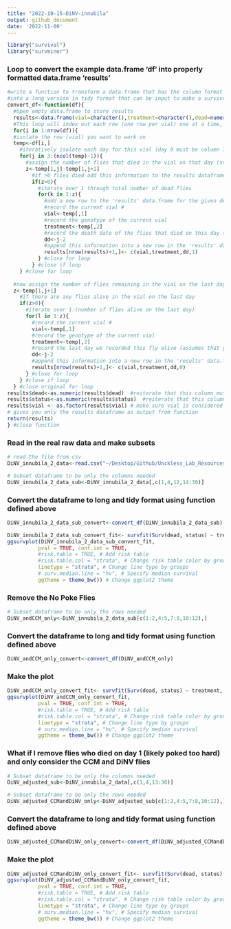 ```yaml
---
title: "2022-10-15-DiNV-innubila"
output: github_document
date: '2022-11-09'
---
```


```r
library("survival")
library("survminer")
```

### Loop to convert the example data.frame 'df' into properly formatted data.frame 'results'
```r
#write a function to transform a data.frame that has the column format 'vial | treatment | D0 | D1 | D2...', with one row for each vial
#into a long version in tidy format that can be input to make a survivorship curve
convert_df<-function(df){
  #open empty data.frame to store results
  results<-data.frame(vial=character(),treatment=character(),dead=numeric(),status=numeric())
  #This loop will index out each row (one row per vial) one at a time, transform it into long format (one row per fly), and add the information to the empty data.frame called results
  for(i in 1:nrow(df)){
  #isolate the row (vial) you want to work on
  temp<-df[i,]
    #iteratively isolate each day for this vial (day 0 must be column 3, day 1 column 4, etc.). Loop stops the column before the last day
    for(j in 3:(ncol(temp)-1)){
      #assign the number of flies that died in the vial on that day (starting with day 1) to the variable 'z'
      z<-temp[1,j]-temp[1,j+1]
        #if >0 flies died add this information to the results dataframe
        if(z>0){
          #iterate over 1 through total number of dead flies
          for(k in 1:z){
            #add a new row to the 'results' data.frame for the given dead fly, specifying vial #, treatment, day died, and
            #record the current vial #
            vial<-temp[,1]
            #record the genotype of the current vial
            treatment<-temp[,2]
            #record the death date of the flies that died on this day (assumes that your input DF starts with day 0 in column 3)
            dd<-j-2
            #append this information into a new row in the 'results' data.frame, and add a '1' in the 4th column to indicate mortality
            results[nrow(results)+1,]<- c(vial,treatment,dd,1)
          } #close for loop
        } #close if loop
    } #close for loop
  
  #now assign the number of flies remaining in the vial on the last day (value in the last column of the row) to the variable 'z'
  z<-temp[1,j+1]
    #if there are any flies alive in the vial on the last day
    if(z>0){
      #iterate over 1:(number of flies alive on the last day)
      for(l in 1:z){
        #record the current vial #
        vial<-temp[,1]
        #record the genotype of the current vial
        treatment<-temp[,2]
        #record the last day we recorded this fly alive (assumes that your input DF starts with day 0 in column 3)
        dd<-j-2
        #append this information into a new row in the 'results' data.frame, and add a '0' in the 4th column to indicate that the fly made it to the end of the experiment
        results[nrow(results)+1,]<- c(vial,treatment,dd,0)
      } #close for loop
    } #close if loop
  } #close original for loop
results$dead<-as.numeric(results$dead)  #reiterate that this column must be class numeric
results$status<-as.numeric(results$status)  #reiterate that this column must be class numeric
results$vial <- as.factor(results$vial) # make sure vial is considered a factor
# gives you only the results dataframe as output from function 
return(results) 
} #close function


```



### Read in the real raw data and make subsets
```r
# read the file from csv
DiNV_innubila_2_data<-read.csv("~/Desktop/Github/Unckless_Lab_Resources/Infection_survival_analyses/20221015/20221015_DiNV_innubila_infections.csv")

# Subset dataframe to be only the columns needed
DiNV_innubila_2_data_sub<-DiNV_innubila_2_data[,c(1,4,12,14:30)]

```


### Convert the dataframe to long and tidy format using function defined above
```r
DiNV_innubila_2_data_sub_convert<-convert_df(DiNV_innubila_2_data_sub)
```

```r
DiNV_innubila_2_data_sub_convert_fit<- survfit(Surv(dead, status) ~ treatment, data=DiNV_innubila_2_data_sub_convert)
ggsurvplot(DiNV_innubila_2_data_sub_convert_fit,
          pval = TRUE, conf.int = TRUE,
          #risk.table = TRUE, # Add risk table
          #risk.table.col = "strata", # Change risk table color by groups
          linetype = "strata", # Change line type by groups
          # surv.median.line = "hv", # Specify median survival
          ggtheme = theme_bw()) # Change ggplot2 theme
```

### Remove the No Poke Flies

```r

# Subset dataframe to be only the rows needed
DiNV_andCCM_only<-DiNV_innubila_2_data_sub[c(1:2,4:5,7:8,10:12),]

```

### Convert the dataframe to long and tidy format using function defined above
```r
DiNV_andCCM_only_convert<-convert_df(DiNV_andCCM_only)
```

### Make the plot
```r
DiNV_andCCM_only_convert_fit<- survfit(Surv(dead, status) ~ treatment, data=DiNV_andCCM_only_convert)
ggsurvplot(DiNV_andCCM_only_convert_fit,
          pval = TRUE, conf.int = TRUE,
          #risk.table = TRUE, # Add risk table
          #risk.table.col = "strata", # Change risk table color by groups
          linetype = "strata", # Change line type by groups
          # surv.median.line = "hv", # Specify median survival
          ggtheme = theme_bw()) # Change ggplot2 theme
```

### What if I remove flies who died on day 1 (likely poked too hard) and only consider the CCM and DiNV flies

```r
# Subset dataframe to be only the columns needed
DiNV_adjusted_sub<-DiNV_innubila_2_data[,c(1,4,13:30)]

# Subset dataframe to be only the rows needed
DiNV_adjusted_CCMandDiNV_only<-DiNV_adjusted_sub[c(1:2,4:5,7:8,10:12),]
```

### Convert the dataframe to long and tidy format using function defined above
```r
DiNV_adjusted_CCMandDiNV_only_convert<-convert_df(DiNV_adjusted_CCMandDiNV_only)
```

### Make the plot
```r
DiNV_adjusted_CCMandDiNV_only_convert_fit<- survfit(Surv(dead, status) ~ treatment, data=DiNV_adjusted_CCMandDiNV_only_convert)
ggsurvplot(DiNV_adjusted_CCMandDiNV_only_convert_fit,
          pval = TRUE, conf.int = TRUE,
          #risk.table = TRUE, # Add risk table
          #risk.table.col = "strata", # Change risk table color by groups
          linetype = "strata", # Change line type by groups
          # surv.median.line = "hv", # Specify median survival
          ggtheme = theme_bw()) # Change ggplot2 theme
```
